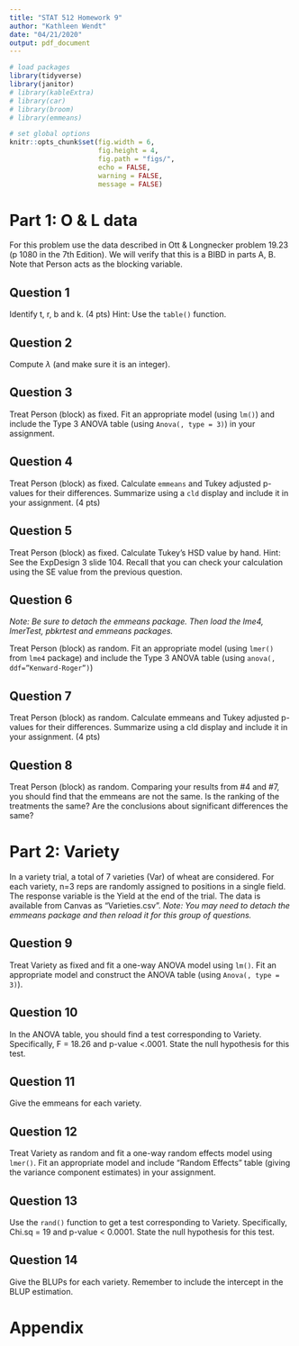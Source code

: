 ```yaml
---
title: "STAT 512 Homework 9"
author: "Kathleen Wendt"
date: "04/21/2020"
output: pdf_document
---
```


```r
# load packages
library(tidyverse)
library(janitor)
# library(kableExtra)
# library(car)
# library(broom)
# library(emmeans)
```

```r
# set global options
knitr::opts_chunk$set(fig.width = 6, 
                      fig.height = 4, 
                      fig.path = "figs/",
                      echo = FALSE, 
                      warning = FALSE, 
                      message = FALSE)
```

# Part 1: O & L data

For this problem use the data described in Ott & Longnecker problem 19.23 (p 1080 in the 7th Edition). We will verify that this is a BIBD in parts A, B. Note that Person acts as the blocking variable.

## Question 1

Identify t, r, b and k. (4 pts) Hint: Use the `table()` function.

## Question 2

Compute $\lambda$ (and make sure it is an integer).

## Question 3

Treat Person (block) as fixed. Fit an appropriate model (using `lm()`) and include the Type 3 ANOVA table (using `Anova(, type = 3)`) in your assignment.

## Question 4

Treat Person (block) as fixed. Calculate `emmeans` and Tukey adjusted p-values for their differences. Summarize using a `cld` display and include it in your assignment. (4 pts)

## Question 5

Treat Person (block) as fixed. Calculate Tukey’s HSD value by hand. Hint: See the ExpDesign 3 slide 104. Recall that you can check your calculation using the SE value from the previous question.

## Question 6

_Note: Be sure to detach the emmeans package. Then load the lme4, lmerTest, pbkrtest and emmeans packages._

Treat Person (block) as random. Fit an appropriate model (using `lmer()` from `lme4` package) and include the Type 3 ANOVA table (using `anova(, ddf=”Kenward-Roger”)`)

## Question 7

Treat Person (block) as random. Calculate emmeans and Tukey adjusted p-values for their differences. Summarize using a cld display and include it in your assignment. (4 pts)

## Question 8

Treat Person (block) as random. Comparing your results from #4 and #7, you should find that the emmeans are not the same. Is the ranking of the treatments the same? Are the conclusions about significant differences the same?

# Part 2: Variety

In a variety trial, a total of 7 varieties (Var) of wheat are considered. For each variety, n=3 reps are randomly assigned to positions in a single field. The response variable is the Yield at the end of the trial. The data is available from Canvas as “Varieties.csv”. _Note: You may need to detach the emmeans package and then reload it for this group of questions._

## Question 9

Treat Variety as fixed and fit a one-way ANOVA model using `lm()`. Fit an appropriate model and construct the ANOVA table (using `Anova(, type = 3)`).

## Question 10

In the ANOVA table, you should find a test corresponding to Variety. Specifically, F = 18.26 and p-value <.0001. State the null hypothesis for this test.

## Question 11

Give the emmeans for each variety.

## Question 12

Treat Variety as random and fit a one-way random effects model using `lmer()`. Fit an appropriate model and include “Random Effects” table (giving the variance component estimates) in your assignment.

## Question 13

Use the `rand()` function to get a test corresponding to Variety. Specifically, Chi.sq = 19 and p-value < 0.0001. State the null hypothesis for this test.

## Question 14

Give the BLUPs for each variety. Remember to include the intercept in the BLUP estimation.

\newpage

# Appendix

```r
```
